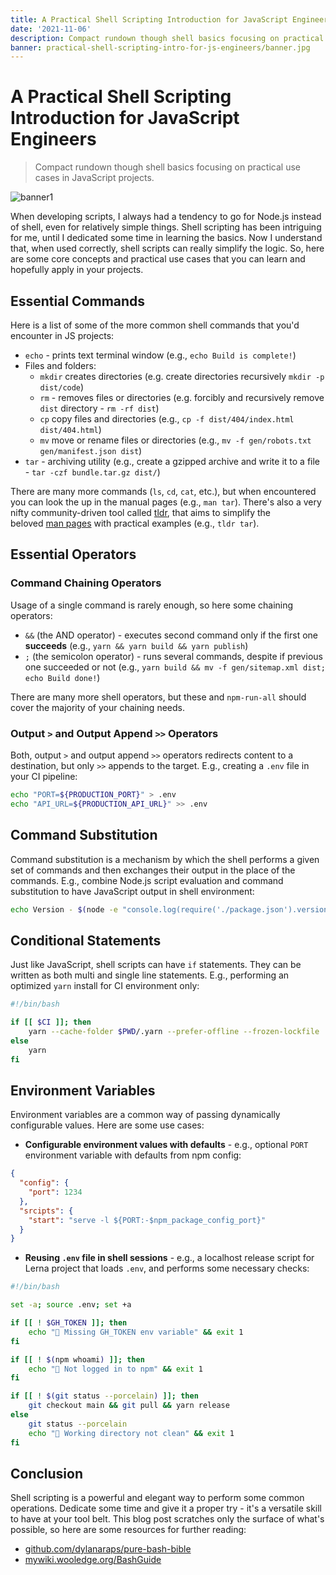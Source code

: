 ```yaml
---
title: A Practical Shell Scripting Introduction for JavaScript Engineers
date: '2021-11-06'
description: Compact rundown though shell basics focusing on practical use cases in JavaScript projects.
banner: practical-shell-scripting-intro-for-js-engineers/banner.jpg
---
```


# A Practical Shell Scripting Introduction for JavaScript Engineers

> Compact rundown though shell basics focusing on practical use cases in JavaScript projects.

![banner1](./images/banner.jpg 'Hiroyoshi Urushima@https://unsplash.com/photos/OUzZopm4hvU')

When developing scripts, I always had a tendency to go for Node.js instead of shell, even for relatively simple things. Shell scripting has been intriguing for me, until I dedicated some time in learning the basics. Now I understand that, when used correctly, shell scripts can really simplify the logic. So, here are some core concepts and practical use cases that you can learn and hopefully apply in your projects.

## Essential Commands

Here is a list of some of the more common shell commands that you'd encounter in JS projects:

- `echo` - prints text terminal window (e.g., `echo Build is complete!`)
- Files and folders:
  - `mkdir` creates directories (e.g. create directories recursively `mkdir -p dist/code`)
  - `rm` - removes files or directories (e.g. forcibly and recursively remove `dist` directory - `rm -rf dist`)
  - `cp` copy files and directories (e.g., `cp -f dist/404/index.html dist/404.html`)
  - `mv` move or rename files or directories (e.g., `mv -f gen/robots.txt gen/manifest.json dist`)
- `tar` - archiving utility (e.g., create a gzipped archive and write it to a file - `tar -czf bundle.tar.gz dist/`)

There are many more commands (`ls`, `cd`, `cat`, etc.), but when encountered you can look the up in the manual pages (e.g., `man tar`). There's also a very nifty community-driven tool called [tldr](https://tldr.sh/), that aims to simplify the beloved [man pages](https://en.wikipedia.org/wiki/Man_page) with practical examples (e.g., `tldr tar`).

## Essential Operators

### Command Chaining Operators

Usage of a single command is rarely enough, so here some chaining operators:

- `&&` (the AND operator) - executes second command only if the first one **succeeds** (e.g., `yarn && yarn build && yarn publish`)
- `;` (the semicolon operator) - runs several commands, despite if previous one succeeded or not (e.g., `yarn build && mv -f gen/sitemap.xml dist; echo Build done!`)

There are many more shell operators, but these and `npm-run-all` should cover the majority of your chaining needs.

### Output `>` and Output Append `>>` Operators

Both, output `>` and output append `>>` operators redirects content to a destination, but only `>>` appends to the target. E.g., creating a `.env` file in your CI pipeline:

```bash
echo "PORT=${PRODUCTION_PORT}" > .env
echo "API_URL=${PRODUCTION_API_URL}" >> .env
```

## Command Substitution

Command substitution is a mechanism by which the shell performs a given set of commands and then exchanges their output in the place of the commands. E.g., combine Node.js script evaluation and command substitution to have JavaScript output in shell environment:

```bash
echo Version - $(node -e "console.log(require('./package.json').version)")
```

## Conditional Statements

Just like JavaScript, shell scripts can have `if` statements. They can be written as both multi and single line statements. E.g., performing an optimized `yarn` install for CI environment only:

```bash
#!/bin/bash

if [[ $CI ]]; then
	yarn --cache-folder $PWD/.yarn --prefer-offline --frozen-lockfile
else
	yarn
fi
```

## Environment Variables

Environment variables are a common way of passing dynamically configurable values. Here are some use cases:

- **Configurable environment values with defaults** - e.g., optional `PORT` environment variable with defaults from npm config:

```json
{
  "config": {
    "port": 1234
  },
  "srcipts": {
    "start": "serve -l ${PORT:-$npm_package_config_port}"
  }
}
```

- **Reusing `.env` file in shell sessions** - e.g., a localhost release script for Lerna project that loads `.env`, and performs some necessary checks:

```bash
#!/bin/bash

set -a; source .env; set +a

if [[ ! $GH_TOKEN ]]; then
    echo "🚨 Missing GH_TOKEN env variable" && exit 1
fi

if [[ ! $(npm whoami) ]]; then
    echo "🚨 Not logged in to npm" && exit 1
fi

if [[ ! $(git status --porcelain) ]]; then
    git checkout main && git pull && yarn release
else
    git status --porcelain
    echo "🧹 Working directory not clean" && exit 1
fi
```

## Conclusion

Shell scripting is a powerful and elegant way to perform some common operations. Dedicate some time and give it a proper try - it's a versatile skill to have at your tool belt. This blog post scratches only the surface of what's possible, so here are some resources for further reading:

- [github.com/dylanaraps/pure-bash-bible](https://github.com/dylanaraps/pure-bash-bible)
- [mywiki.wooledge.org/BashGuide](http://mywiki.wooledge.org/BashGuide)

